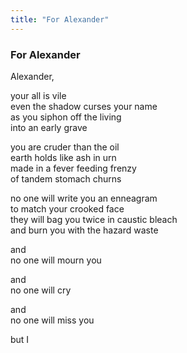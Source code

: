 ```yaml
---
title: "For Alexander"
---
```


### For Alexander

Alexander,<br>

your all is vile<br>
even the shadow curses your name<br>
as you siphon off the living<br>
into an early grave<br>

you are cruder than the oil<br>
earth holds like ash in urn<br>
made in a fever feeding frenzy<br>
of tandem stomach churns<br>

no one will write you an enneagram<br>
to match your crooked face<br>
they will bag you twice in caustic bleach<br>
and burn you with the hazard waste<br>

and<br>
no one will mourn you<br>

and<br>
no one will cry<br>

and<br>
no one will miss you<br>

but I<br>

<br>
